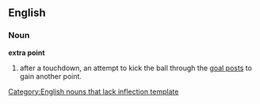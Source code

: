 ==English==

===Noun===
'''extra point'''

# {{American football}} after a touchdown, an attempt to kick the ball through the [[goal posts]] to gain another point.

[[Category:English nouns that lack inflection template]]